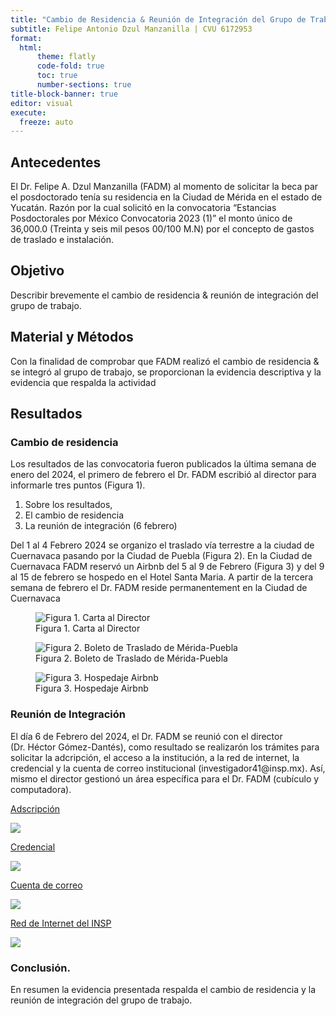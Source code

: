 ```yaml
---
title: "Cambio de Residencia & Reunión de Integración del Grupo de Trabajo"
subtitle: Felipe Antonio Dzul Manzanilla | CVU 6172953
format: 
  html:
      theme: flatly
      code-fold: true
      toc: true
      number-sections: true
title-block-banner: true
editor: visual
execute:
  freeze: auto
---
```


## Antecedentes

El Dr. Felipe A. Dzul Manzanilla (FADM) al momento de solicitar la beca par el posdoctorado tenía su residencia en la Ciudad de Mérida en el estado de Yucatán. Razón por la cual solicitó en la convocatoria "Estancias Posdoctorales por México Convocatoria 2023 (1)" el monto único de 36,000.0 (Treinta y seis mil pesos 00/100 M.N) por el concepto de gastos de traslado e instalación.


## Objetivo

Describir brevemente el cambio de residencia & reunión de integración del grupo de trabajo.

## Material y Métodos

Con la finalidad de comprobar que FADM realizó el cambio de residencia & se integró al grupo de trabajo, se proporcionan la evidencia descriptiva y la evidencia que respalda la actividad

## Resultados


### Cambio de residencia 

Los resultados de las convocatoria fueron publicados la última semana de enero del 2024, el primero de febrero el Dr. FADM escribió al director para informarle tres puntos (Figura 1).

 1) Sobre los resultados,
 2) El cambio de residencia
 3) La reunión de integración (6 febrero)

Del 1 al 4 Febrero 2024 se organizo el traslado vía terrestre a la ciudad de Cuernavaca pasando por la Ciudad de Puebla (Figura 2). En la Ciudad de Cuernavaca FADM reservó un Airbnb del 5 al 9 de Febrero (Figura 3) y del 9 al 15 de febrero se hospedo en el Hotel Santa Maria. A partir de la tercera semana de febrero el Dr. FADM reside permanentement en la Ciudad de Cuernavaca


![Figura 1. Carta al Director](carta_HGD.png)


![Figura 2. Boleto de Traslado de Mérida-Puebla](boleto_ado.png)

![Figura 3. Hospedaje Airbnb](hospedaje_airbnb.png)

### Reunión de Integración

El día 6 de Febrero del 2024, el Dr. FADM se reunió con el director (Dr. Héctor Gómez-Dantés), como resultado se realizarón los trámites para solicitar la adcripción, el acceso a la institución, a la red de internet, la credencial y la cuenta de correo institucional (investigador41@insp.mx). Así, mismo el director gestionó un área específica para el Dr. FADM (cubículo y computadora).


[Adscripción](https://www.insp.mx/centros/sistemas-de-salud/investigador/dzul-manzanilla-felipe-antonio)

[![](insp_adcripción.png)](https://www.insp.mx/centros/sistemas-de-salud/investigador/dzul-manzanilla-felipe-antonio)

[Credencial](https://github.com/fdzul/cambio_residencia/blob/main/credencial_fadm.pdf)

[![](credencial_fadm.png)](https://github.com/fdzul/cambio_residencia/blob/main/credencial_fadm.pdf)


[Cuenta de correo](https://github.com/fdzul/cambio_residencia/blob/main/email_insp.png)

[![](email_insp.png)](https://github.com/fdzul/cambio_residencia/blob/main/email_insp.png)

[Red de Internet del INSP](https://inspmovil.insp.mx:12081/cgi-bin/zscp?Section=CPAuth&Action=Show&ZSCPRedirect=inspmovil.insp.mx:::https://inspmovil.insp.mx/%3f)

[![](red_insp.png)](https://inspmovil.insp.mx:12081/cgi-bin/zscp?Section=CPAuth&Action=Show&ZSCPRedirect=inspmovil.insp.mx:::https://inspmovil.insp.mx/%3f)





### Conclusión.

En resumen la evidencia presentada respalda el cambio de residencia y la reunión de integración del grupo de trabajo.



